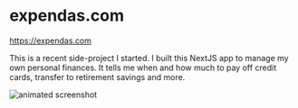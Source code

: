 # expendas.com

<https://expendas.com>

This is a recent side-project I started. I built this NextJS app to manage my own personal finances. It tells me when and how much to pay off credit cards, transfer to retirement savings and more.

![animated screenshot](/expendas.gif)
